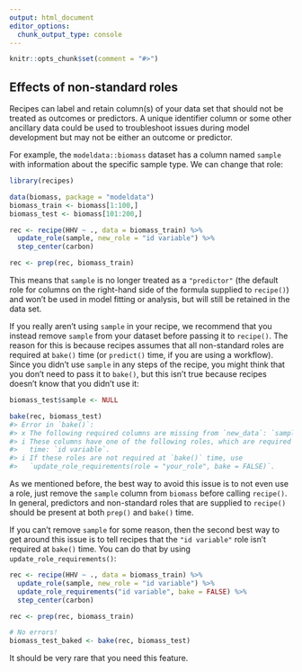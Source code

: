 ```yaml
---
output: html_document
editor_options: 
  chunk_output_type: console
---
```


```r
knitr::opts_chunk$set(comment = "#>")
```

## Effects of non-standard roles

Recipes can label and retain column(s) of your data set that should not be treated as outcomes or predictors. A unique identifier column or some other ancillary data could be used to troubleshoot issues during model development but may not be either an outcome or predictor.

For example, the `modeldata::biomass` dataset has a column named `sample` with information about the specific sample type. We can change that role: 

```r
library(recipes)

data(biomass, package = "modeldata")
biomass_train <- biomass[1:100,]
biomass_test <- biomass[101:200,]

rec <- recipe(HHV ~ ., data = biomass_train) %>%
  update_role(sample, new_role = "id variable") %>%
  step_center(carbon)

rec <- prep(rec, biomass_train)
```

This means that `sample` is no longer treated as a `"predictor"` (the default role for columns on the right-hand side of the formula supplied to `recipe()`) and won't be used in model fitting or analysis, but will still be retained in the data set.

If you really aren't using `sample` in your recipe, we recommend that you instead remove `sample` from your dataset before passing it to `recipe()`. The reason for this is because recipes assumes that all non-standard roles are required at `bake()` time (or `predict()` time, if you are using a workflow). Since you didn't use `sample` in any steps of the recipe, you might think that you don't need to pass it to `bake()`, but this isn't true because recipes doesn't know that you didn't use it:

```r
biomass_test$sample <- NULL

bake(rec, biomass_test)
#> Error in `bake()`:
#> x The following required columns are missing from `new_data`: `sample`.
#> i These columns have one of the following roles, which are required at `bake()`
#>   time: `id variable`.
#> i If these roles are not required at `bake()` time, use
#>   `update_role_requirements(role = "your_role", bake = FALSE)`.
```

As we mentioned before, the best way to avoid this issue is to not even use a role, just remove the `sample` column from `biomass` before calling `recipe()`. In general, predictors and non-standard roles that are supplied to `recipe()` should be present at both `prep()` and `bake()` time.

If you can't remove `sample` for some reason, then the second best way to get around this issue is to tell recipes that the `"id variable"` role isn't required at `bake()` time. You can do that by using `update_role_requirements()`:

```r
rec <- recipe(HHV ~ ., data = biomass_train) %>%
  update_role(sample, new_role = "id variable") %>%
  update_role_requirements("id variable", bake = FALSE) %>%
  step_center(carbon)

rec <- prep(rec, biomass_train)

# No errors!
biomass_test_baked <- bake(rec, biomass_test)
```

It should be very rare that you need this feature.
